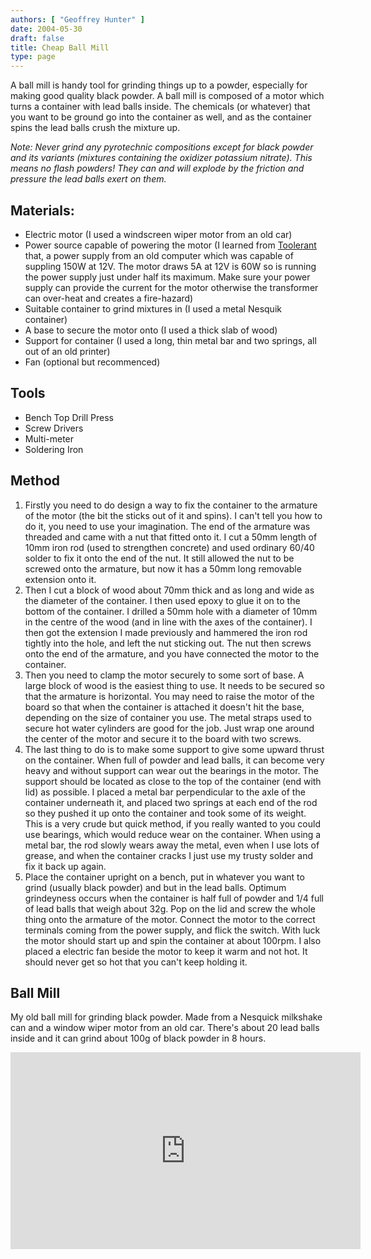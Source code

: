 ```yaml
---
authors: [ "Geoffrey Hunter" ]
date: 2004-05-30
draft: false
title: Cheap Ball Mill
type: page
---
```


A ball mill is handy tool for grinding things up to a powder, especially for making good quality black powder. A ball mill is composed of a motor which turns a container with lead balls inside. The chemicals (or whatever) that you want to be ground go into the container as well, and as the container spins the lead balls crush the mixture up.

_Note: Never grind any pyrotechnic compositions except for black powder and its variants (mixtures containing the oxidizer potassium nitrate). This means no flash powders! They can and will explode by the friction and pressure the lead balls exert on them._

## Materials:

* Electric motor (I used a windscreen wiper motor from an old car)
* Power source capable of powering the motor (I learned from [Toolerant](http://www.toolerant.com) that, a power supply from an old computer which was capable of suppling 150W at 12V. The motor draws 5A at 12V is 60W so is running the power supply just under half its maximum. Make sure your power supply can provide the current for the motor otherwise the transformer can over-heat and creates a fire-hazard)
* Suitable container to grind mixtures in (I used a metal Nesquik container)
* A base to secure the motor onto (I used a thick slab of wood)
* Support for container (I used a long, thin metal bar and two springs, all out of an old printer)
* Fan (optional but recommenced)

## Tools

* Bench Top Drill Press
* Screw Drivers
* Multi-meter
* Soldering Iron

## Method

1. Firstly you need to do design a way to fix the container to the armature of the motor (the bit the sticks out of it and spins). I can't tell you how to do it, you need to use your imagination. The end of the armature was threaded and came with a nut that fitted onto it. I cut a 50mm length of 10mm iron rod (used to strengthen concrete) and used ordinary 60/40 solder to fix it onto the end of the nut. It still allowed the nut to be screwed onto the armature, but now it has a 50mm long removable extension onto it.
2. Then I cut a block of wood about 70mm thick and as long and wide as the diameter of the container. I then used epoxy to glue it on to the bottom of the container. I drilled a 50mm hole with a diameter of 10mm in the centre of the wood (and in line with the axes of the container). I then got the extension I made previously and hammered the iron rod tightly into the hole, and left the nut sticking out. The nut then screws onto the end of the armature, and you have connected the motor to the container.
3. Then you need to clamp the motor securely to some sort of base. A large block of wood is the easiest thing to use. It needs to be secured so that the armature is horizontal. You may need to raise the motor of the board so that when the container is attached it doesn't hit the base, depending on the size of container you use. The metal straps used to secure hot water cylinders are good for the job. Just wrap one around the center of the motor and secure it to the board with two screws.
4. The last thing to do is to make some support to give some upward thrust on the container. When full of powder and lead balls, it can become very heavy and without support can wear out the bearings in the motor. The support should be located as close to the top of the container (end with lid) as possible. I placed a metal bar perpendicular to the axle of the container underneath it, and placed two springs at each end of the rod so they pushed it up onto the container and took some of its weight. This is a very crude but quick method, if you really wanted to you could use bearings, which would reduce wear on the container. When using a metal bar, the rod slowly wears away the metal, even when I use lots of grease, and when the container cracks I just use my trusty solder and fix it back up again.
5. Place the container upright on a bench, put in whatever you want to grind (usually black powder) and but in the lead balls. Optimum grindeyness occurs when the container is half full of powder and 1/4 full of lead balls that weigh about 32g. Pop on the lid and screw the whole thing onto the armature of the motor. Connect the motor to the correct terminals coming from the power supply, and flick the switch. With luck the motor should start up and spin the container at about 100rpm. I also placed a electric fan beside the motor to keep it warm and not hot. It should never get so hot that you can't keep holding it.

## Ball Mill

My old ball mill for grinding black powder. Made from a Nesquick milkshake can and a window wiper motor from an old car. There's about 20 lead balls inside and it can grind about 100g of black powder in 8 hours.

<iframe width="560" height="315" src="https://www.youtube.com/embed/OihWRB6T1Fc" frameborder="0" allow="accelerometer; autoplay; encrypted-media; gyroscope; picture-in-picture" allowfullscreen></iframe>